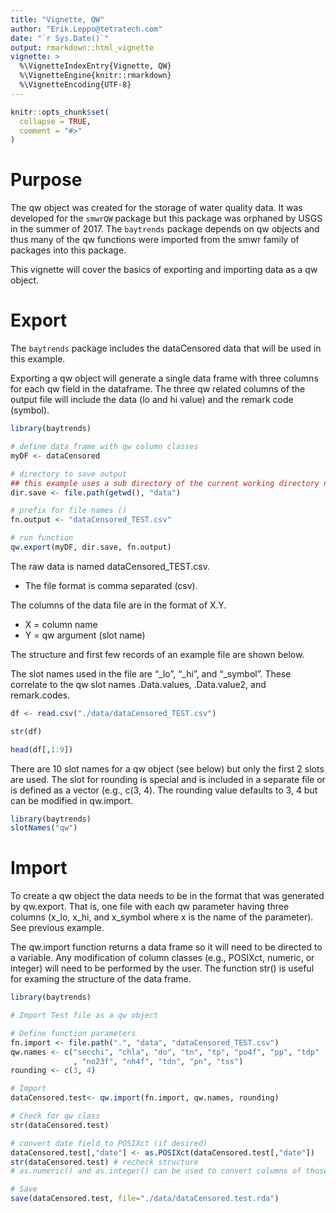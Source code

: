 ```yaml
---
title: "Vignette, QW"
author: "Erik.Leppo@tetratech.com"
date: "`r Sys.Date()`"
output: rmarkdown::html_vignette
vignette: >
  %\VignetteIndexEntry{Vignette, QW}
  %\VignetteEngine{knitr::rmarkdown}
  %\VignetteEncoding{UTF-8}
---
```

<!-- Data is in vignettes\data folder  -->
```r
knitr::opts_chunk$set(
  collapse = TRUE,
  comment = "#>"
)
```
# Purpose
The qw object was created for the storage of water quality data.  It was developed for the `smwrQW` package but this package was orphaned by USGS in the summer of 2017.  The `baytrends` package depends on qw objects and thus many of the qw functions were imported from the smwr family of packages into this package.

This vignette will cover the basics of exporting and importing data as a qw object.

# Export
The `baytrends` package includes the dataCensored data that will be used in this example.

Exporting a qw object will generate a single data frame with three columns for each qw field in the dataframe.  The three qw related columns of the output file will include the data (lo and hi value) and the remark code (symbol).

```r
library(baytrends)

# define data frame with qw column classes
myDF <- dataCensored

# directory to save output
## this example uses a sub directory of the current working directory named "data" 
dir.save <- file.path(getwd(), "data")

# prefix for file names ()
fn.output <- "dataCensored_TEST.csv" 

# run function
qw.export(myDF, dir.save, fn.output)

```

The raw data is named dataCensored_TEST.csv.

* The file format is comma separated (csv).

The columns of the data file are in the format of X.Y.

* X = column name
* Y = qw argument (slot name)

The structure and first few records of an example file are shown below.

The slot names used in the file are "_lo", "_hi", and "_symbol".  These correlate to 
the qw slot names .Data.values, .Data.value2, and remark.codes.
```r
df <- read.csv("./data/dataCensored_TEST.csv")

str(df)

head(df[,1:9])
```

There are 10 slot names for a qw object (see below) but only the first 2 slots are used. 
The slot for rounding is special and is included in a separate file or is defined as a vector (e.g., c(3, 4).  The rounding value defaults to 3, 4 but can be modified in qw.import.
```r
library(baytrends)
slotNames("qw")
```

# Import
To create a qw object the data needs to be in the format that was generated by qw.export.  That is, one file with each qw parameter having three columns (x_lo, x_hi, and x_symbol where x is the name of the parameter).  See previous example.

The qw.import function returns a data frame so it will need to be directed to a variable.  Any modification of column classes (e.g., POSIXct, numeric, or integer) will need to be performed by the user.  The function str() is useful for examing the structure of the data frame.

```r
library(baytrends)

# Import Test file as a qw object

# Define function parameters
fn.import <- file.path(".", "data", "dataCensored_TEST.csv")
qw.names <- c("secchi", "chla", "do", "tn", "tp", "po4f", "pp", "tdp"
              , "no23f", "nh4f", "tdn", "pn", "tss")
rounding <- c(3, 4)

# Import
dataCensored.test<- qw.import(fn.import, qw.names, rounding)

# Check for qw class
str(dataCensored.test)

# convert date field to POSIXct (if desired)
dataCensored.test[,"date"] <- as.POSIXct(dataCensored.test[,"date"])
str(dataCensored.test) # recheck structure
# as.numeric() and as.integer() can be used to convert columns of those types.

# Save
save(dataCensored.test, file="./data/dataCensored.test.rda")
```




